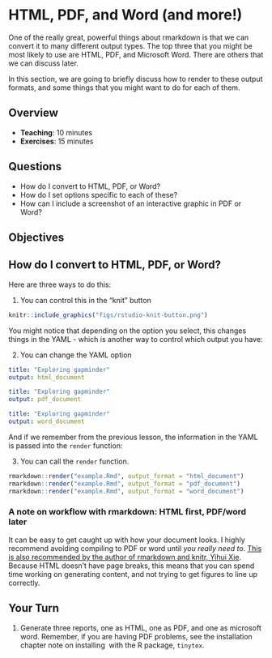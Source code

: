 # HTML, PDF, and Word (and more!)

One of the really great, powerful things about rmarkdown is that we can convert it to many different output types. The top three that you might be most likely to use are HTML, PDF, and Microsoft Word. There are others that we can discuss later.

In this section, we are going to briefly discuss how to render to these output formats, and some things that you might want to do for each of them.

## Overview

* **Teaching**: 10 minutes
* **Exercises**: 15 minutes

## Questions

* How do I convert to HTML, PDF, or Word?
* How do I set options specific to each of these?
* How can I include a screenshot of an interactive graphic in PDF or Word?

## Objectives

## How do I convert to HTML, PDF, or Word?

Here are three ways to do this:

1. You can control this in the "knit" button

```r
knitr::include_graphics("figs/rstudio-knit-button.png")
```

You might notice that depending on the option you select, this changes things in the YAML - which is another way to control which output you have:

2. You can change the YAML option 

```YAML
title: "Exploring gapminder"
output: html_document
```

```YAML
title: "Exploring gapminder"
output: pdf_document
```

```YAML
title: "Exploring gapminder"
output: word_document
```

And if we remember from the previous lesson, the information in the YAML is passed into the `render` function:

3. You can call the `render` function.

```r
rmarkdown::render("example.Rmd", output_format = "html_document")
rmarkdown::render("example.Rmd", output_format = "pdf_document")
rmarkdown::render("example.Rmd", output_format = "word_document")
```

### A note on workflow with rmarkdown: HTML first, PDF/word later

It can be easy to get caught up with how your document looks. I highly recommend avoiding compiling to PDF or word until _you really need to_. [This is also recommended by the author of rmarkdown and knitr, Yihui Xie](https://yihui.name/en/2018/07/in-html-i-trust/). Because HTML doesn't have page breaks, this means that you can spend time working on generating content, and not trying to get figures to line up correctly. 

## Your Turn {.exercise}

1. Generate three reports, one as HTML, one as PDF, and one as microsoft word. Remember, if you are having PDF problems, see the installation chapter note on installing \LaTeX\ with the R package, `tinytex`.
